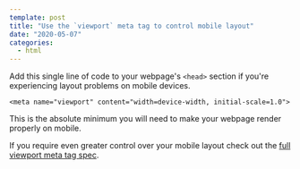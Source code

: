 ```yaml
---
template: post
title: "Use the `viewport` meta tag to control mobile layout"
date: "2020-05-07"
categories:
  - html
---
```


Add this single line of code to your webpage's `<head>` section if you're experiencing layout problems on mobile devices.

```markup
<meta name="viewport" content="width=device-width, initial-scale=1.0">
```

This is the absolute minimum you will need to make your webpage render properly on mobile.

If you require even greater control over your mobile layout check out the [full viewport meta tag spec](https://developer.mozilla.org/en-US/docs/Mozilla/Mobile/Viewport_meta_tag).
